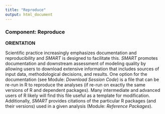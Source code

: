 ```yaml
---
title: "Reproduce"
output: html_document
---
```


### **Component: Reproduce**

**ORIENTATION**

Scientific practice increasingly emphasizes documentation and reproducibility and *SMART* is designed to facilitate this. *SMART* promotes documentation and downstream assessment of modeling quality by allowing users to download extensive information that includes sources of input data, methodological decisions, and results. One option for the documentation (see Module: *Download Session Code*) is a file that can be re-run in R to reproduce the analyses (if re-run on exactly the same versions of R and dependent packages). Many intermediate and advanced users of R likely will find this file useful as a template for modification. Additionally, *SMART* provides citations of the particular R packages (and their versions) used in a given analysis (Module: *Reference Packages*).

